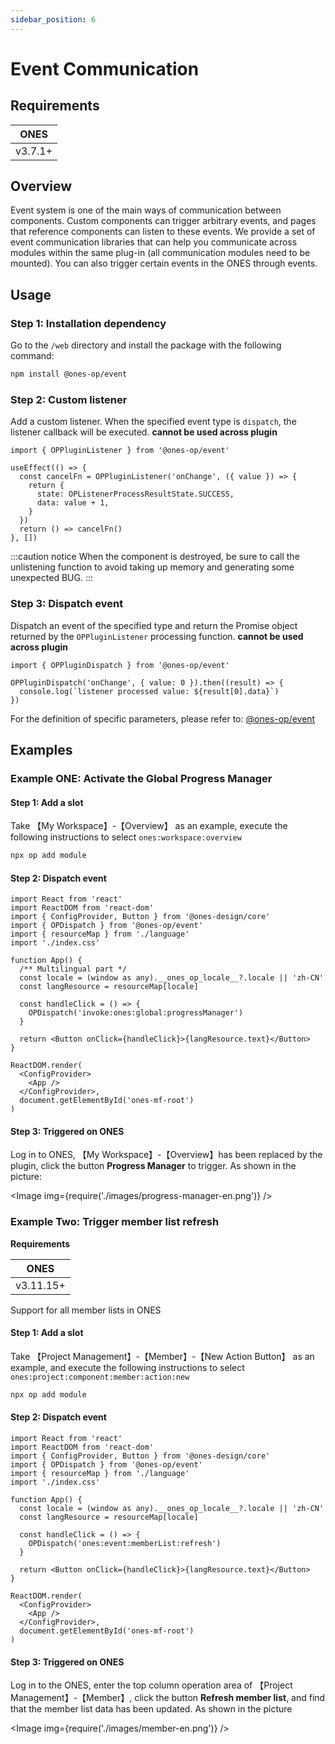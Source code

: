 ```yaml
---
sidebar_position: 6
---
```



# Event Communication

## Requirements

| ONES    |
| ------- |
| v3.7.1+ |

## Overview

Event system is one of the main ways of communication between components. Custom components can trigger arbitrary events, and pages that reference components can listen to these events. We provide a set of event communication libraries that can help you communicate across modules within the same plug-in (all communication modules need to be mounted). You can also trigger certain events in the ONES through events.

## Usage

### Step 1: Installation dependency

Go to the `/web` directory and install the package with the following command:

```bash npm2yarn
npm install @ones-op/event
```

### Step 2: Custom listener

Add a custom listener. When the specified event type is `dispatch`, the listener callback will be executed. **cannot be used across plugin**

```tsx
import { OPPluginListener } from '@ones-op/event'

useEffect(() => {
  const cancelFn = OPPluginListener('onChange', ({ value }) => {
    return {
      state: OPListenerProcessResultState.SUCCESS,
      data: value + 1,
    }
  })
  return () => cancelFn()
}, [])
```

:::caution notice
When the component is destroyed, be sure to call the unlistening function to avoid taking up memory and generating some unexpected BUG.
:::

### Step 3: Dispatch event

Dispatch an event of the specified type and return the Promise object returned by the `OPPluginListener` processing function. **cannot be used across plugin**

```tsx
import { OPPluginDispatch } from '@ones-op/event'

OPPluginDispatch('onChange', { value: 0 }).then((result) => {
  console.log(`listener processed value: ${result[0].data}`)
})
```

For the definition of specific parameters, please refer to: [@ones-op/event](../../reference/event/event.md)

## Examples

### Example ONE: Activate the Global Progress Manager

#### Step 1: Add a slot

Take 【My Workspace】-【Overview】 as an example, execute the following instructions to select `ones:workspace:overview`

```bash
npx op add module
```

#### Step 2: Dispatch event

```tsx title="index.tsx"
import React from 'react'
import ReactDOM from 'react-dom'
import { ConfigProvider, Button } from '@ones-design/core'
import { OPDispatch } from '@ones-op/event'
import { resourceMap } from './language'
import './index.css'

function App() {
  /** Multilingual part */
  const locale = (window as any).__ones_op_locale__?.locale || 'zh-CN'
  const langResource = resourceMap[locale]

  const handleClick = () => {
    OPDispatch('invoke:ones:global:progressManager')
  }

  return <Button onClick={handleClick}>{langResource.text}</Button>
}

ReactDOM.render(
  <ConfigProvider>
    <App />
  </ConfigProvider>,
  document.getElementById('ones-mf-root')
)
```

#### Step 3: Triggered on ONES

Log in to ONES, 【My Workspace】-【Overview】has been replaced by the plugin, click the button **Progress Manager** to trigger. As shown in the picture:

<Image img={require('./images/progress-manager-en.png')} />

### Example Two: Trigger member list refresh

**Requirements**

| ONES      |
| --------- |
| v3.11.15+ |

Support for all member lists in ONES

#### Step 1: Add a slot

Take 【Project Management】-【Member】-【New Action Button】 as an example, and execute the following instructions to select `ones:project:component:member:action:new`

```bash
npx op add module
```

#### Step 2: Dispatch event

```tsx title="index.tsx"
import React from 'react'
import ReactDOM from 'react-dom'
import { ConfigProvider, Button } from '@ones-design/core'
import { OPDispatch } from '@ones-op/event'
import { resourceMap } from './language'
import './index.css'

function App() {
  const locale = (window as any).__ones_op_locale__?.locale || 'zh-CN'
  const langResource = resourceMap[locale]

  const handleClick = () => {
    OPDispatch('ones:event:memberList:refresh')
  }

  return <Button onClick={handleClick}>{langResource.text}</Button>
}

ReactDOM.render(
  <ConfigProvider>
    <App />
  </ConfigProvider>,
  document.getElementById('ones-mf-root')
)
```

#### Step 3: Triggered on ONES

Log in to the ONES, enter the top column operation area of 【Project Management】-【Member】, click the button **Refresh member list**, and find that the member list data has been updated. As shown in the picture

<Image img={require('./images/member-en.png')} />
